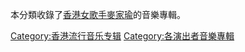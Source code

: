 本分類收錄了[[香港|香港]][[女歌手|女歌手]][[麥家瑜|麥家瑜]]的音樂專輯。
[[Category:香港流行音乐专辑|Category:香港流行音乐专辑]]
[[Category:各演出者音樂專輯|Category:各演出者音樂專輯]]